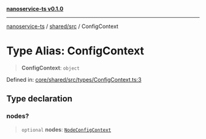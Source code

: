 [**nanoservice-ts v0.1.0**](/docs/ref/README)

***

[nanoservice-ts](/docs/ref/README) / [shared/src](/docs/ref/shared/src/README) / ConfigContext

# Type Alias: ConfigContext

> **ConfigContext**: `object`

Defined in: [core/shared/src/types/ConfigContext.ts:3](https://github.com/deskree-inc/nanoservice-ts/blob/3ff7c6796e400e5bcd826090854040c1559068d4/core/shared/src/types/ConfigContext.ts#L3)

## Type declaration

### nodes?

> `optional` **nodes**: [`NodeConfigContext`](/docs/ref/shared/src/type-aliases/NodeConfigContext)
